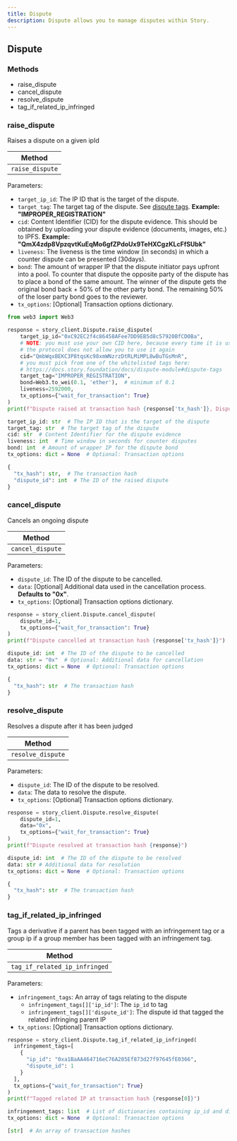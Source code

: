 ```yaml
---
title: Dispute
description: Dispute allows you to manage disputes within Story.
---
```


## Dispute

### Methods

- raise_dispute
- cancel_dispute
- resolve_dispute
- tag_if_related_ip_infringed

### raise_dispute

Raises a dispute on a given ipId

| Method          |
| --------------- |
| `raise_dispute` |

Parameters:

- `target_ip_id`: The IP ID that is the target of the dispute.
- `target_tag`: The target tag of the dispute. See [dispute tags](https://docs.story.foundation/docs/dispute-module#dispute-tags). **Example: "IMPROPER_REGISTRATION"**
- `cid`: Content Identifier (CID) for the dispute evidence. This should be obtained by uploading your dispute evidence (documents, images, etc.) to IPFS. **Example: "QmX4zdp8VpzqvtKuEqMo6gfZPdoUx9TeHXCgzKLcFfSUbk"**
- `liveness`: The liveness is the time window (in seconds) in which a counter dispute can be presented (30days).
- `bond`: The amount of wrapper IP that the dispute initiator pays upfront into a pool. To counter that dispute the opposite party of the dispute has to place a bond of the same amount. The winner of the dispute gets the original bond back + 50% of the other party bond. The remaining 50% of the loser party bond goes to the reviewer.
- `tx_options`: [Optional] Transaction options dictionary.

<CodeGroup>

```python Python
from web3 import Web3

response = story_client.Dispute.raise_dispute(
    target_ip_id="0xC92EC2f4c86458AFee7DD9EB5d8c57920BfCD0Ba",
    # NOTE: you must use your own CID here, because every time it is used,
    # the protocol does not allow you to use it again
    cid="QmbWqxBEKC3P8tqsKc98xmWNzrzDtRLMiMPL8wBuTGsMnR",
    # you must pick from one of the whitelisted tags here:
    # https://docs.story.foundation/docs/dispute-module#dispute-tags
    target_tag="IMPROPER_REGISTRATION",
    bond=Web3.to_wei(0.1, 'ether'),  # minimum of 0.1
    liveness=2592000,
    tx_options={"wait_for_transaction": True}
)
print(f"Dispute raised at transaction hash {response['tx_hash']}, Dispute ID: {response['dispute_id']}")
```

```python Request Parameters
target_ip_id: str  # The IP ID that is the target of the dispute
target_tag: str  # The target tag of the dispute
cid: str  # Content Identifier for the dispute evidence
liveness: int  # Time window in seconds for counter disputes
bond: int  # Amount of wrapper IP for the dispute bond
tx_options: dict = None  # Optional: Transaction options
```

```python Response
{
  "tx_hash": str,  # The transaction hash
  "dispute_id": int  # The ID of the raised dispute
}
```

</CodeGroup>

### cancel_dispute

Cancels an ongoing dispute

| Method           |
| ---------------- |
| `cancel_dispute` |

Parameters:

- `dispute_id`: The ID of the dispute to be cancelled.
- `data`: [Optional] Additional data used in the cancellation process. **Defaults to "0x"**.
- `tx_options`: [Optional] Transaction options dictionary.

<CodeGroup>

```python Python
response = story_client.Dispute.cancel_dispute(
    dispute_id=1,
    tx_options={"wait_for_transaction": True}
)
print(f"Dispute cancelled at transaction hash {response['tx_hash']}")
```

```python Request Parameters
dispute_id: int  # The ID of the dispute to be cancelled
data: str = "0x"  # Optional: Additional data for cancellation
tx_options: dict = None  # Optional: Transaction options
```

```python Response
{
  "tx_hash": str  # The transaction hash
}
```

</CodeGroup>

### resolve_dispute

Resolves a dispute after it has been judged

| Method            |
| ----------------- |
| `resolve_dispute` |

Parameters:

- `dispute_id`: The ID of the dispute to be resolved.
- `data`: The data to resolve the dispute.
- `tx_options`: [Optional] Transaction options dictionary.

<CodeGroup>

```python Python
response = story_client.Dispute.resolve_dispute(
    dispute_id=1,
    data="0x",
    tx_options={"wait_for_transaction": True}
)
print(f"Dispute resolved at transaction hash {response}")
```

```python Request Parameters
dispute_id: int  # The ID of the dispute to be resolved
data: str # Additional data for resolution
tx_options: dict = None  # Optional: Transaction options
```

```python Response
{
  "tx_hash": str  # The transaction hash
}
```

</CodeGroup>

### tag_if_related_ip_infringed

Tags a derivative if a parent has been tagged with an infringement tag or a group ip if a group member has been tagged with an infringement tag.

| Method                        |
| ----------------------------- |
| `tag_if_related_ip_infringed` |

Parameters:

- `infringement_tags`: An array of tags relating to the dispute
  - `infringement_tags[]['ip_id']`: The `ip_id` to tag
  - `infringement_tags[]['dispute_id']`: The dispute id that tagged the related infringing parent IP
- `tx_options`: [Optional] Transaction options dictionary.

<CodeGroup>

```python Python
response = story_client.Dispute.tag_if_related_ip_infringed(
  infringement_tags=[
    {
      "ip_id": "0xa1BaAA464716eC76A285Ef873d27f97645fE0366",
      "dispute_id": 1
    }
  ],
  tx_options={"wait_for_transaction": True}
)
print(f"Tagged related IP at transaction hash {response[0]}")
```

```python Request Parameters
infringement_tags: list  # List of dictionaries containing ip_id and dispute_id
tx_options: dict = None  # Optional: Transaction options
```

```python Response
[str]  # An array of transaction hashes
```

</CodeGroup>
